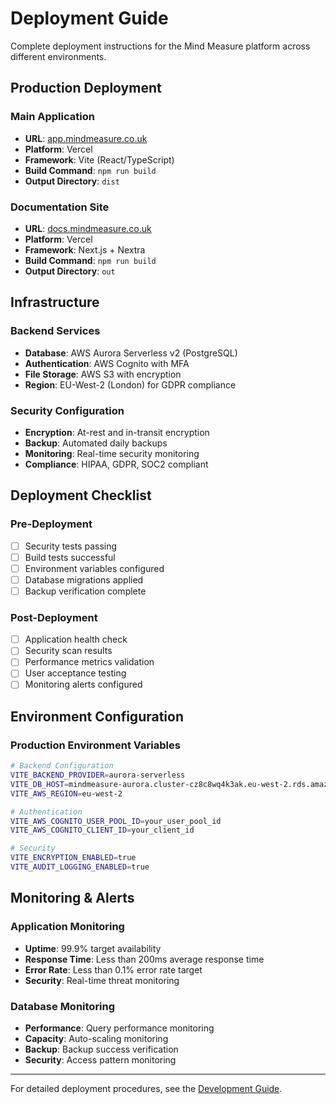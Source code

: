 # Deployment Guide

Complete deployment instructions for the Mind Measure platform across different environments.

## Production Deployment

### Main Application
- **URL**: [app.mindmeasure.co.uk](https://app.mindmeasure.co.uk)
- **Platform**: Vercel
- **Framework**: Vite (React/TypeScript)
- **Build Command**: `npm run build`
- **Output Directory**: `dist`

### Documentation Site
- **URL**: [docs.mindmeasure.co.uk](https://docs.mindmeasure.co.uk)
- **Platform**: Vercel
- **Framework**: Next.js + Nextra
- **Build Command**: `npm run build`
- **Output Directory**: `out`

## Infrastructure

### Backend Services
- **Database**: AWS Aurora Serverless v2 (PostgreSQL)
- **Authentication**: AWS Cognito with MFA
- **File Storage**: AWS S3 with encryption
- **Region**: EU-West-2 (London) for GDPR compliance

### Security Configuration
- **Encryption**: At-rest and in-transit encryption
- **Backup**: Automated daily backups
- **Monitoring**: Real-time security monitoring
- **Compliance**: HIPAA, GDPR, SOC2 compliant

## Deployment Checklist

### Pre-Deployment
- [ ] Security tests passing
- [ ] Build tests successful
- [ ] Environment variables configured
- [ ] Database migrations applied
- [ ] Backup verification complete

### Post-Deployment
- [ ] Application health check
- [ ] Security scan results
- [ ] Performance metrics validation
- [ ] User acceptance testing
- [ ] Monitoring alerts configured

## Environment Configuration

### Production Environment Variables
```bash
# Backend Configuration
VITE_BACKEND_PROVIDER=aurora-serverless
VITE_DB_HOST=mindmeasure-aurora.cluster-cz8c8wq4k3ak.eu-west-2.rds.amazonaws.com
VITE_AWS_REGION=eu-west-2

# Authentication
VITE_AWS_COGNITO_USER_POOL_ID=your_user_pool_id
VITE_AWS_COGNITO_CLIENT_ID=your_client_id

# Security
VITE_ENCRYPTION_ENABLED=true
VITE_AUDIT_LOGGING_ENABLED=true
```

## Monitoring & Alerts

### Application Monitoring
- **Uptime**: 99.9% target availability
- **Response Time**: Less than 200ms average response time
- **Error Rate**: Less than 0.1% error rate target
- **Security**: Real-time threat monitoring

### Database Monitoring
- **Performance**: Query performance monitoring
- **Capacity**: Auto-scaling monitoring
- **Backup**: Backup success verification
- **Security**: Access pattern monitoring

---

For detailed deployment procedures, see the [Development Guide](/development).
